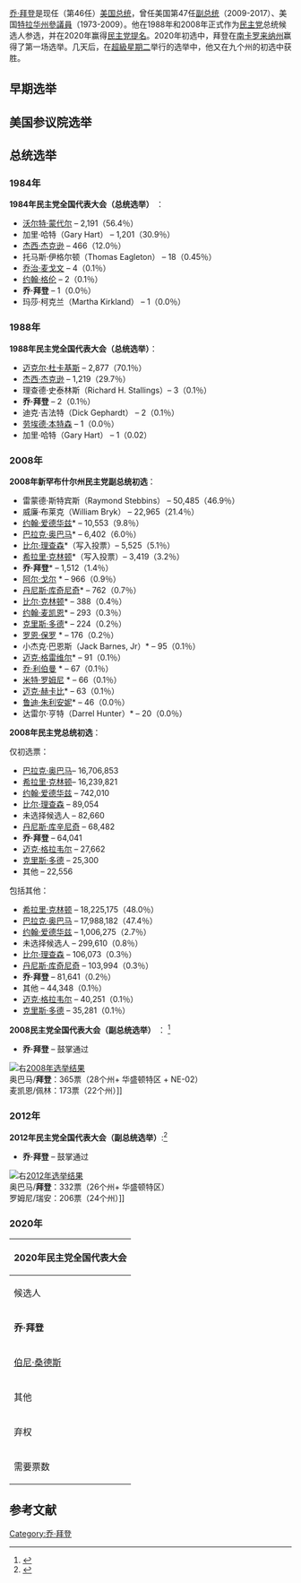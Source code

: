 {{NoteTA
|G1=PresidentsUS
}}
{{喬·拜登系列模板}}

[[乔·拜登|乔·拜登]]是现任（第46任）[[美国总统|美国总统]]，曾任美国第47任[[美国副总统|副总统]]（2009-2017）、美国[[特拉华州|特拉华州]][[美國參議員|參議員]]（1973-2009）。他在1988年和2008年正式作为[[民主党_(美国)|民主党]]总统候选人参选，并在2020年赢得[[2020年美國總統選舉民主黨初選|民主党提名]]。2020年初选中，拜登在[[南卡罗来纳州|南卡罗来纳州]]赢得了第一场选举。几天后，在[[超級星期二|超級星期二]]举行的选举中，他又在九个州的初选中获胜。

== 早期选举 ==
{{Election box begin no change
| title = 1970年特拉华州新堡县第4区议员选举<ref>{{Cite web|url=https://elections.delaware.gov/electionresults/pdfs/1970.pdf|title=State of Delaware Official Results of General Election (Excluding Write-in Votes) 1970|access-date=2020-04-28|publisher=Office of the Delaware State Election Commissioner|archive-date=2021-02-17|archive-url=https://web.archive.org/web/20210217203014/https://elections.delaware.gov/electionresults/pdfs/1970.pdf}}</ref>
}}
{{Election box winning candidate with party link no change
| party = 美国民主党
| candidate = 乔·拜登
| votes = 10573
| percentage = 55.4%
}}
{{Election box candidate with party link no change
| party = 美国共和党
| candidate = 劳伦斯·梅西克<br/>（Lawrence T. Messick）
| votes = 8192
| percentage = 42.9
}}
{{Election box candidate with party link no change
| party = American Party (1969)
| candidate = 肯尼思·霍纳<br/>（Kenneth A. Horner）
| votes = 317
| percentage = 1.7
}}
{{Election box total no change
| votes = 19082
| percentage = 100.0
}}
{{Election box end}}

== 美国参议院选举 ==

{{Election box begin no change
| title = '''{{tsl|en|1972 United States Senate election in Delaware|1972年特拉华州美国参议员选举}}'''
}}
{{Election box candidate with party link no change
| candidate = '''乔·拜登'''
| party = 美国民主党
| votes = 116,006
| percentage = 50.5
}}
{{Election box candidate with party link no change
| candidate = {{tsl|en|J. Caleb Boggs|卡莱布·博格斯}}（现任）
| party = 美国共和党
| votes = 112,844
| percentage = 49.1
}}
{{Election box candidate with party link no change
| candidate = 亨利·马卡<br/>（Henry Majka）
| party = American Party (1969)
| votes = 803
| percentage = 0.4
}}
{{Election box candidate with party link no change
| candidate = 赫伯特·伍德<br/>（Herbert B. Wood）
| party = Prohibition Party (United States)
| votes = 175
| percentage = 0.1
}}
{{election box end}}

{{Election box begin no change
| title = '''{{tsl|en|1978 United States Senate election in Delaware|1978年特拉华州美国参议员选举}}'''
}}
{{Election box candidate with party link no change
| candidate = '''乔·拜登（现任）''' 
| party = 美国民主党
| votes = 93,930
| percentage = 58.0
}}
{{Election box candidate with party link no change
| candidate = 小詹姆斯·H·巴克斯特<br/>（James H. Baxter Jr.）
| party = 美国共和党
| votes = 66,479
| percentage = 41.0
}}
{{Election box candidate with party link no change
| candidate = 唐纳德·吉斯<br/>（Donald G. Gies）
| party = American Party (1969)
| votes = 1,663
| percentage = 1.0
}}
{{election box end}}

{{Election box begin no change
| title = '''{{tsl|en||1984 United States Senate election in Delaware|1984年特拉华州美国参议员选举}}'''
}}
{{Election box candidate with party link no change
| candidate = '''乔·拜登（现任）''' 
| party = 美国民主党
| votes = 147,831
| percentage = 60.1
}}
{{Election box candidate with party link no change
| candidate = 约翰·M·伯里斯<br/>（John M. Burris）
| party = 美国共和党
| votes = 98,101
| percentage = 39.9
}}
{{election box end}}

{{Election box begin no change
| title = '''{{tsl|en|1990 United States Senate election in Delaware|1990年特拉华州美国参议员选举}}'''
}}
{{Election box candidate with party link no change
| candidate = '''乔·拜登（现任）''' 
| party = 美国民主党
| votes = 112,918
| percentage = 62.7
}}
{{Election box candidate with party link no change
| candidate = {{tsl|en|M. Jane Brady|简·布雷迪}}
| party = 美国共和党
| votes = 64,554
| percentage = 35.8
}}
{{Election box candidate with party link no change
| candidate = 李·罗森鲍姆<br/>（Lee Rosenbaum）
| party = 自由意志党
| votes = 2,680
| percentage = 1.5
}}
{{Election box candidate no change
| candidate = 其他
| party = 无党派
| votes = 5
| percentage = 0.0
}}
{{election box end}}

{{Election box begin no change
| title = '''{{tsl|en|1996 United States Senate election in Delaware|1996年特拉华州美国参议员选举}}'''
}}
{{Election box candidate with party link no change
| candidate = '''乔·拜登（现任）''' 
| party = 美国民主党
| votes = 165,465
| percentage = 60
}}
{{Election box candidate with party link no change
| candidate = 雷蒙德·J·克拉特沃西<br/>（Raymond J. Clatworthy）
| party = 美国共和党
| votes = 105,088
| percentage = 38
}}
{{Election box candidate with party link no change
| candidate = 李·罗森鲍姆
（Lee Rosenbaum）
| party = 自由意志党
| votes = 3,340
| percentage = 1.2
}}
{{Election box candidate with party link no change
| candidate = 杰奎琳·科索夫<br/>（Jacqueline Kossoff）
| party = Natural Law Party (United States)
| votes = 1,698
| percentage = 0.6
}}
{{election box end}}

{{Election box begin no change
| title = '''{{tsl|en|2002 United States Senate election in Delaware|2002年特拉华州美国参议员选举}}'''
}}
{{Election box candidate with party link no change
| candidate = '''乔·拜登（现任）''' 
| party = 美国民主党
| votes = 135,253
| percentage = 58.2
}}
{{Election box candidate with party link no change
| candidate = 雷蒙德·J·克拉特沃西<br/>（Raymond J. Clatworthy）
| party = 美国共和党
| votes = 94,793
| percentage = 40.8
}}
{{Election box candidate with party link no change
| candidate = 巴德·巴罗斯<br/>（Bud Barros）
| party = Independent Party of Delaware
| votes = 996
| percentage = 0.4
}}
{{Election box candidate with party link no change
| candidate = 雷蒙德·布兰尼洛<br/>（Raymond Buranello）
| party = 自由意志党
| votes = 922
| percentage = 0.4
}}
{{Election box candidate with party link no change
| candidate = 罗伯特·E·马特森<br/>（Robert E. Mattson）
| party = Natural Law Party (United States)
| votes = 350
| percentage = 0.2
}}
{{election box end}}

{{Election box begin no change
| title = '''{{tsl|en|2008 United States Senate election in Delaware|2008年特拉华州美国参议员选举}}'''
}}
{{Election box candidate with party link no change
| candidate = '''乔·拜登（现任）''' 
| party = 美国民主党
| votes = 257,484
| percentage = 64.7
}}
{{Election box candidate with party link no change
| candidate = {{tsl|en|Christine O'Donnell|克里斯蒂娜·奥唐奈儿}}
| party = 美国共和党
| votes = 140,584
| percentage = 35.3
}}
{{election box end}}

== 总统选举 ==

=== 1984年 ===
'''1984年民主党全国代表大会（总统选举）''' ：

* [[沃尔特·蒙代尔|沃尔特·蒙代尔]] – 2,191（56.4％）
* 加里·哈特（Gary Hart） – 1,201（30.9％）
* [[杰西·杰克逊|杰西·杰克逊]] – 466（12.0％）
* 托马斯·伊格尔顿（Thomas Eagleton） – 18（0.45％）
* [[乔治·麦戈文|乔治·麦戈文]] – 4（0.1％）
* [[约翰·格伦|约翰·格伦]] – 2（0.1％）
* '''乔·拜登''' – 1（0.0％）
* 玛莎·柯克兰（Martha Kirkland） – 1（0.0％）

=== 1988年 ===
'''1988年民主党全国代表大会（总统选举）'''：

* [[麥可·杜卡基斯|迈克尔·杜卡基斯]] – 2,877（70.1％）
* [[杰西·杰克逊|杰西·杰克逊]] – 1,219（29.7％）
* 理查德·史泰林斯（Richard H. Stallings）– 3（0.1％）
* '''乔·拜登''' – 2（0.1％）
* 迪克·吉法特（Dick Gephardt） – 2（0.1％）
* [[勞埃德·本特森|劳埃德·本特森]] – 1（0.0％）
* 加里·哈特（Gary Hart） – 1（0.02）

=== 2008年 ===
'''2008年新罕布什尔州民主党副总统初选'''：

* 雷蒙德·斯特宾斯（Raymond Stebbins） – 50,485（46.9％）
* 威廉·布莱克（William Bryk） – 22,965（21.4％）
* [[约翰·爱德华兹|约翰·爱德华兹]]* – 10,553（9.8％）
* [[贝拉克·奥巴马|巴拉克·奥巴马]]* – 6,402（6.0％）
* [[比尔·理查森|比尔·理查森]]*（写入投票）– 5,525（5.1％）
* [[希拉里·克林顿|希拉里·克林顿]]*（写入投票）– 3,419（3.2％）
* '''乔·拜登'''* – 1,512（1.4％）
* [[阿尔·戈尔|阿尔·戈尔]] * – 966（0.9％）
* [[丹尼斯·库辛尼奇|丹尼斯·库奇尼奇]]* – 762（0.7％）
* [[比尔·克林顿|比尔·克林顿]]* – 388（0.4％）
* [[約翰·麥凱恩|约翰·麦凯恩]]* – 293（0.3％）
* [[克里斯多夫·杜德|克里斯·多德]]* – 224（0.2％）
* [[榮·保羅|罗恩·保罗]] * – 176（0.2％）
* 小杰克·巴恩斯（Jack Barnes, Jr）* – 95（0.1％）
* [[迈克·格拉韦尔|迈克·格雷维尔]]* – 91（0.1％）
* [[喬·李伯曼|乔·利伯曼]] * – 67（0.1％）
* [[米特·羅姆尼|米特·罗姆尼]] * – 66（0.1％）
* [[麥克·赫卡比|迈克·赫卡比]]* – 63（0.1％）
* [[魯迪·朱利安尼|鲁迪·朱利安妮]]* – 46（0.0％）
* 达雷尔·亨特（Darrel Hunter）* – 20（0.0％）

'''2008年民主党总统初选'''：

仅初选票：

* [[贝拉克·奥巴马|巴拉克·奥巴马]]– 16,706,853
* [[希拉里·克林顿|希拉里·克林顿]]– 16,239,821
* [[约翰·爱德华兹|约翰·爱德华兹]] – 742,010
* [[比尔·理查森|比尔·理查森]] – 89,054
* 未选择候选人  – 82,660
* [[丹尼斯·库辛尼奇|丹尼斯·库辛尼奇]] – 68,482
* '''乔·拜登''' – 64,041
* [[迈克·格拉韦尔|迈克·格拉韦尔]] – 27,662
* [[克里斯多夫·杜德|克里斯·多德]] – 25,300
* 其他 – 22,556

包括其他：

* [[希拉里·克林顿|希拉里·克林顿]] – 18,225,175（48.0％）
* [[贝拉克·奥巴马|巴拉克·奥巴马]] – 17,988,182（47.4％）
* [[约翰·爱德华兹|约翰·爱德华兹]] – 1,006,275（2.7％）
* 未选择候选人 – 299,610（0.8％）
* [[比尔·理查森|比尔·理查森]] – 106,073（0.3％）
* [[丹尼斯·库辛尼奇|丹尼斯·库奇尼奇]] – 103,994（0.3％）
* '''乔·拜登''' – 81,641（0.2％）
* 其他 – 44,348（0.1％）
* [[迈克·格拉韦尔|迈克·格拉韦尔]] – 40,251（0.1％）
* [[克里斯多夫·杜德|克里斯·多德]] – 35,281（0.1％）

'''2008民主党全国代表大会（副总统选举）''' ： <ref>{{Cite news|url=http://edition.cnn.com/video/#/video/politics/2008/08/27/sotvo.obama.nominated.cnn|work=CNN|title=CNN.com Video|accessdate=May 1, 2010|archive-date=2010-08-31|archive-url=https://web.archive.org/web/20100831124519/http://edition.cnn.com/video/#/video/politics/2008/08/27/sotvo.obama.nominated.cnn|dead-url=no}}</ref>

* '''乔·拜登'''  – 鼓掌通过
[[File:ElectoralCollege2008.svg|右]][[2008年美国总统选举|2008年选举结果]]<br />奥巴马/'''拜登'''：365票（28个州+ 华盛顿特区 + NE-02）<br />麦凯恩/佩林：173票（22个州）]]
{{Election box begin no change|title = [[2008年美国总统选举|2008年美国总统选举]]}}
{{Election box winning candidate with party link no change
  |party      = 美国民主党
  |candidate  = [[贝拉克·奥巴马|贝拉克·奥巴马]] / 乔·拜登
  |votes      = 69,498,516
  |percentage = 52.93%
}}{{Election box candidate with party link no change
  |party      = 美国共和党
  |candidate  = [[約翰·麥凱恩|約翰·麥凱恩]] / [[莎拉·佩林|莎拉·佩林]]
  |votes      = 59,948,323
  |percentage = 45.65
}}{{Election box candidate with party link no change
  |party      = Independent politician
  |candidate  = [[拉尔夫·纳德|拉尔夫·纳德]] / {{tsl|en|Matt Gonzalez|马特·冈萨雷斯}}
  |votes      = 739,034
  |percentage = 0.56
}}{{Election box candidate with party link no change
  |party      = 自由意志党
  |candidate  = {{tsl|en|Bob Barr|鲍勃·巴尔}} / [[韋恩·埃林·魯特|韋恩·埃林·魯特]]
  |votes      = 523,715
  |percentage = 0.40
}}{{Election box candidate with party link no change
  |party      = Constitution Party (United States)
  |candidate  = {{tsl|en|Chuck Baldwin|查克·鲍德温}} / [[達雷爾·卡斯特|達雷爾·卡斯特]]
  |votes      = 199,750
  |percentage = 0.15
}}{{Election box candidate with party link no change
  |party      = Green Party of the United States
  |candidate  = [[辛西亞·麥金尼|辛西亞·麥金尼]] / {{tsl|en|Rosa Clemente|罗莎·克莱门特}}
  |votes      = 161,797
  |percentage = 0.12
}}{{Election box candidate with party link no change
  |party      = 美国独立党
  |candidate  = {{tsl|en|Alan Keyes|艾伦·凯斯}} / {{tsl|en|Wiley Drake|威利·德雷克}}
  |votes      = 47,941
  |percentage = 0.04
}}{{Election box candidate with party link no change
  |party      = N/A
  |candidate  = 其他
  |votes      = 242,685
  |percentage = 0.18
}}{{Election box total no change
  |votes      = 131,313,820
  |percentage = 100.00
}}{{Election box gain with party link no swing
  |winner     = 美国民主党
  |loser      = 美国共和党
}}{{Election box end}}

=== 2012年 ===

'''2012年民主党全国代表大会（副总统选举）''':<ref>{{cite news | url=http://www.huffingtonpost.com/2012/09/06/beau-biden-speech-read-th_n_1862997.html | title=Beau Biden Speech Kicks Of Motion To Nominate Father Joe Biden For Vice President | publisher=[[The_Huffington_Post|The Huffington Post]] | date=September 6, 2012 | accessdate=2021-01-04 | archive-date=2021-02-17 | archive-url=https://web.archive.org/web/20210217203015/https://www.huffpost.com/entry/beau-biden-speech-read-th_n_1862997 }}</ref>
* '''乔·拜登'''  – 鼓掌通过
[[File:ElectoralCollege2012.svg|右]][[2012年美国总统选举|2012年选举结果]]<br />奥巴马/'''拜登'''：332票（26个州+ 华盛顿特区）<br />罗姆尼/瑞安：206票（24个州）]]
{{Election box begin no change|title = [[2012年美國總統選舉|2012年美國總統選舉]]}}
{{Election box winning candidate with party link no change
  |party      = 美国民主党
  |candidate  = [[贝拉克·奥巴马|贝拉克·奥巴马]] / [[乔·拜登|乔·拜登]] ([[现任|现任]])
  |votes      = 65,915,795
  |percentage = 51.06%
}}{{Election box candidate with party link no change
  |party      = 美国共和党
  |candidate  = [[米特·羅姆尼|米特·羅姆尼]] / [[保羅·萊恩|保羅·萊恩]]
  |votes      = 60,933,504
  |percentage = 47.20
}}{{Election box candidate with party link no change
  |party      = 自由意志党
  |candidate  = [[加里·約翰遜|加里·約翰遜]] / {{tsl|en|Jim Gray (jurist)|吉姆·格雷}}
  |votes      = 1,275,971
  |percentage = 0.99
}}{{Election box candidate with party link no change
  |party      = 美国绿党
  |candidate  = [[吉爾·斯泰因|吉爾·斯泰因]] / {{tsl|en|Cheri Honkala|切里·洪卡拉}}
  |votes      = 469,627
  |percentage = 0.36
}}{{Election box candidate with party link no change
  |party      = 美国宪法党
  |candidate  = {{tsl|en|Virgil Goode|维吉尔·古德}} / {{tsl|en|James Clymer|詹姆斯·克莱默}}
  |votes      = 122,389
  |percentage = 0.09
}}{{Election box candidate with party link no change
  |party      = 和平与自由党
  |candidate  = [[羅珊·巴爾|羅珊·巴爾]] / [[辛迪·希恩|辛迪·希恩]]
  |votes      = 67,326
  |percentage = 0.05
}}{{Election box candidate with party link no change
  |party      = 美国正义党
  |candidate  = {{tsl|en|Rocky Anderson|洛基·安德森}} / {{tsl|en|Luis J. Rodriguez|路易斯·罗德里格斯}}
  |votes      = 43,018
  |percentage = 0.03
}}{{Election box candidate with party link no change
  |party      = 美国独立党
  |candidate  = [[湯姆·哈伐令|湯姆·哈伐令]] / J.D. 埃利斯
  |votes      = 40,628
  |percentage = 0.03
}}{{Election box candidate with party link no change
  |party      = 美国改革党
  |candidate  = {{tsl|en|Andre Barnett|安德烈·巴内特}} / 肯尼斯·克罗斯
  |votes      = 956
  |percentage = 0.00
}}{{Election box candidate with party link no change
  |party      = N/A
  |candidate  = 其他
  |votes      = 216,196
  |percentage = 0.19
}}{{Election box total no change
  |votes      = 129,085,410
  |percentage = 100.00
}}{{Election box hold with party link no swing
  |winner     = 美国民主党
}}{{Election box end}}

=== 2020年 ===
{{Election box begin no party no change|title=[[2020年美國總統選舉民主黨初選|2020年美國總統選舉民主黨初選]]}}
{{Election box winning candidate no party no change

  |candidate  = 乔·拜登
  |votes      = 19,058,036
  |percentage = 51.9
}}
{{Election box candidate no party no change
  |candidate  = [[伯尼·桑德斯|伯尼·桑德斯]]
  |votes      = 9,674,912
  |percentage = 26.3
}}
{{Election box candidate no party no change
  |candidate  = [[伊莉莎白·華倫|伊莉莎白·華倫]]
  |votes      = 2,830,184
  |percentage = 7.7
}}
{{Election box candidate no party no change
  |candidate  = [[迈克尔·布隆伯格|迈克尔·布隆伯格]]
  |votes      = 2,493,382
  |percentage = 6.8
}}
{{Election box candidate no party no change
  |candidate  = [[皮特·布蒂吉格|皮特·布蒂吉格]]
  |votes      = 923,867
  |percentage = 2.5
}}
{{Election box candidate no party no change
  |candidate  = [[艾米·克罗布彻|艾米·克罗布彻]]
  |votes      = 529,566
  |percentage = 1.4
}}
{{Election box candidate no party no change
  |candidate  = [[图尔西·加巴德|图尔西·加巴德]]
  |votes      = 273,840
  |percentage = 0.8
}}
{{Election box candidate no party no change
  |candidate  = 其他
  |votes      = 963,356
  |percentage = 2.6
}}
{{Election box end}}

{| class="wikitable"
|+
! colspan="4" | 2020年民主党全国代表大会
|- style="background:lightgrey;"
! rowspan="2" |候选人
|- style="background:lightgrey;"
! style="text-align:center;" |代表票
|-
|'''乔·拜登'''
| style="text-align:center;" |3,358
|-
|[[伯尼·桑德斯|伯尼·桑德斯]]
| style="text-align:center;" |1,151
|-
|其他
| style="text-align:center;" |5
|-
|弃权
| style="text-align:center;" |35
|-
!需要票数
! style="text-align:center;" |1,991
|}
{{Election box begin no change
| title = '''[[2020年美國總統選舉|2020年美國總統選舉]]'''
}}
{{Election box winning candidate with party link no change
| candidate = 乔·拜登 / [[賀錦麗|賀錦麗]]
| party = 美国民主党
| votes = 81,282,896
| percentage = 51.31%
}}
{{Election box candidate with party link no change
| candidate = [[唐納·川普|唐納·川普]] / [[迈克·彭斯|迈克·彭斯]] ([[现任|现任]])
| party = 美国共和党
| votes = 74,222,484
| percentage = 46.86
}}
{{Election box candidate with party link no change
| candidate = [[乔·乔根森|乔·乔根森]] / [[斯派克·科恩|斯派克·科恩]]
| party = Libertarian Party (United States)
| votes = 1,865,620
| percentage = 1.18
}}
{{Election box candidate with party link no change
| candidate = [[霍伊·霍金斯|霍伊·霍金斯]] / [[安吉拉·尼科爾·沃克|安吉拉·尼科爾·沃克]]
| party = Green Party (United States)
| votes = 404,021
| percentage = 0.26
}}{{Election box candidate with party link no change
|party      = N/A
|candidate  = 其他
|votes      = 626,210
 |percentage = 0.40
}}
{{Election box total no change
|votes      = 158,381,459
|percentage = 100.00
}}{{Election box gain with party link no swing
|winner     = 美国民主党
|loser      = 美国共和党
}}
{{election box end}}

== 参考文献 ==
{{Reflist}}
[[Category:乔·拜登|Category:乔·拜登]]